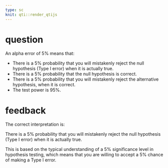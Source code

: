 ```yaml
---
type: sc
knit: qti::render_qtijs
---
```


# question

An alpha error of 5% means that:

- There is a 5% probability that you will mistakenly reject the null hypothesis (Type I error) when it is actually true.<!-- First option is treated as the correct one by default. -->
- There is a 5% probability that the null hypothesis is correct.
- There is a 5% probability that you will mistakenly reject the alternative hypothesis, when it is correct.
- The test power is 95%.

# feedback

The correct interpretation is:

There is a 5% probability that you will mistakenly reject the null hypothesis (Type I error) when it is actually true.

This is based on the typical understanding of a 5% significance level in hypothesis testing, which means that you are willing to accept a 5% chance of making a Type I error.
